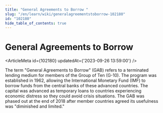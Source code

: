 ```yaml
---
title: "General Agreements to Borrow "
slug: "/en/learn/wiki/generalagreementstoborrow-102180"
id: "102180"
hide_table_of_contents: true
---
```



# General Agreements to Borrow 

<ArticleMeta id={102180} updatedAt={'2023-09-26 13:59:00'} />
<div className='border-solid border-b border-t-0 my-4 border-[var(--ifm-color-gray-300)]' />

The term "General Agreements to Borrow" (GAB) refers to a terminated lending medium for members of the Group of Ten (G-10). The program was established in 1962, allowing the International Monetary Fund (IMF) to borrow funds from the central banks of these advanced countries. The capital was advanced as temporary loans to countries experiencing economic distress so they could avoid crisis situations. The GAB was phased out at the end of 2018 after member countries agreed its usefulness was "diminished and limited."
